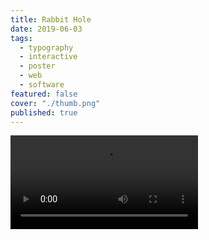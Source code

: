 ```yaml
---
title: Rabbit Hole
date: 2019-06-03
tags:
  - typography
  - interactive
  - poster
  - web
  - software
featured: false
cover: "./thumb.png"
published: true
---
```



<Video src={vid1} />
<Video src={vid2} />

[https://exp.paperdove.com/rabbithole](https://exp.paperdove.com/rabbithole)

An interactive web poster inspired by Alice's Adventures in Wonderland. Best viewed on mobile with motion sensor enabled.
